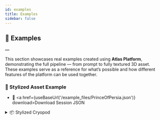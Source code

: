 ```yaml
---
id: examples
title: Examples
sidebar: false
---
```




## 🧪 Examples
**―**

This section showcases real examples created using **Atlas Platform**, demonstrating the full pipeline — from prompt to fully textured 3D asset. These examples serve as a reference for what’s possible and how different features of the platform can be used together.

### 🔹 Stylized Asset Example

- 📁 <a href={useBaseUrl('/example_files/PrinceOfPersia.json')} download>Download Session JSON</a>


<details className="example-callout">
  <summary>📦 Stylized Cryopod</summary>

  <div className="session-header">
    <p className="session-description">
      <strong>Description:</strong> A stylized sci-fi cryopod with industrial plating and a glowing core.
    </p>
    <a
      href="/example_files/AssetDemo_Cryopod.json"
      download
      className="session-download-link"
    >
      📁 <strong>Download Session</strong>
    </a>
  </div>

  <div className="session-image-row">
    <img
      src="example_files/AssetDemo_Cryopod/preview1.png"
      alt="Sample 1"
      className="session-preview-img"
    />
    <img
      src="example_files/AssetDemo_Cryopod/preview2.png"
      alt="Sample 2"
      className="session-preview-img"
    />
  </div>

  <p className="session-tags">Tags: workflow, APS, restyle, stylized</p>
</details>



